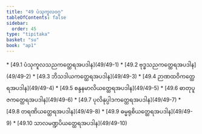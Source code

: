 ```yaml
---
title: "49 ပံသုကူလဝဂ္ဂ"
tableOfContents: false
sidebar:
  order: 45
type: "tipitaka"
basket: "su"
book: "ap1"
---
```



<DynamicBreadcrumb />



<TableOfContents book="ap1" section="49">
* [49.1 ပံသုကူလသညကတ္ထေရအပဒါန](49/49-1)
* [49.2 ဗုဒ္ဓသညကတ္ထေရအပဒါန](49/49-2)
* [49.3 ဘိသဒါယကတ္ထေရအပဒါန](49/49-3)
* [49.4 ဉာဏထဝိကတ္ထေရအပဒါန](49/49-4)
* [49.5 စန္ဒနမာလိယတ္ထေရအပဒါန](49/49-5)
* [49.6 ဓာတုပူဇကတ္ထေရအပဒါန](49/49-6)
* [49.7 ပုလိနုပ္ပါဒကတ္ထေရအပဒါန](49/49-7)
* [49.8 တရဏိယတ္ထေရအပဒါန](49/49-8)
* [49.9 ဓမ္မရုစိယတ္ထေရအပဒါန](49/49-9)
* [49.10 သာလမဏ္ဍပိယတ္ထေရအပဒါန](49/49-10)
</TableOfContents>